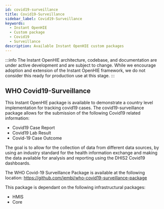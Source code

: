 ```yaml
---
id: covid19-surveillance
title: Covid19-Surveillance
sidebar_label: Covid19-Surveillance
keywords:
  - Instant OpenHIE
  - Custom package
  - Covid19
  - Surveillance
description: Available Instant OpenHIE custom packages
---
```


:::info
The Instant OpenHIE architecture, codebase, and documentation are under active development and are subject to change. While we encourage adoption and extension of the Instant OpenHIE framework, we do not consider this ready for production use at this stage.
:::

## WHO Covid19-Surveillance

This Instant OpenHIE package is available to demonstrate a country level implementation for tracking covid19 cases. The covid19-surveillance package allows for the submission of the following Covid19 related information:
- Covid19 Case Report
- Covid19 Lab Result
- Covid-19 Case Outcome

The goal is to allow for the collection of data from different data sources, by using an industry standard for the health information exchange and making the data available for analysis and reporting using the DHIS2 Covid19 dashboards.

The WHO Covid-19 Surveillance Package is available at the following location: https://github.com/jembi/who-covid19-surveillance-package

This package is dependant on the following infrastructural packages:
- HMIS
- Core
